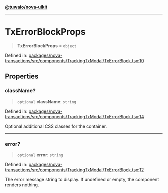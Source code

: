 [**@tuwaio/nova-uikit**](../../../README.md)

***

# TxErrorBlockProps

> **TxErrorBlockProps** = `object`

Defined in: [packages/nova-transactions/src/components/TrackingTxModal/TxErrorBlock.tsx:10](https://github.com/TuwaIO/nova-uikit/blob/e51115efe02c340d7b85749415a2038aba217f7d/packages/nova-transactions/src/components/TrackingTxModal/TxErrorBlock.tsx#L10)

## Properties

### className?

> `optional` **className**: `string`

Defined in: [packages/nova-transactions/src/components/TrackingTxModal/TxErrorBlock.tsx:14](https://github.com/TuwaIO/nova-uikit/blob/e51115efe02c340d7b85749415a2038aba217f7d/packages/nova-transactions/src/components/TrackingTxModal/TxErrorBlock.tsx#L14)

Optional additional CSS classes for the container.

***

### error?

> `optional` **error**: `string`

Defined in: [packages/nova-transactions/src/components/TrackingTxModal/TxErrorBlock.tsx:12](https://github.com/TuwaIO/nova-uikit/blob/e51115efe02c340d7b85749415a2038aba217f7d/packages/nova-transactions/src/components/TrackingTxModal/TxErrorBlock.tsx#L12)

The error message string to display. If undefined or empty, the component renders nothing.
